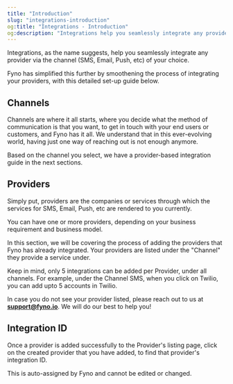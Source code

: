 ```yaml
---
title: "Introduction"
slug: "integrations-introduction"
og:title: "Integrations - Introduction"
og:description: "Integrations help you seamlessly integrate any provider via the channel (SMS, Email, Push, etc) of your choice."
---
```


Integrations, as the name suggests, help you seamlessly integrate any provider via the channel (SMS, Email, Push, etc) of your choice.

Fyno has simplified this further by smoothening the process of integrating your providers, with this detailed set-up guide below.

## Channels

Channels are where it all starts, where you decide what the method of communication is that you want, to get in touch with your end users or customers, and Fyno has it all. We understand that in this ever-evolving world, having just one way of reaching out is not enough anymore.

Based on the channel you select, we have a provider-based integration guide in the next sections.

## Providers

Simply put, providers are the companies or services through which the services for SMS, Email, Push, etc are rendered to you currently.

You can have one or more providers, depending on your business requirement and business model.

In this section, we will be covering the process of adding the providers that Fyno has already integrated. Your providers are listed under the "Channel" they provide a service under.

<Tip>
    Keep in mind, only 5 integrations can be added per Provider, under all
    channels. For example, under the Channel SMS, when you click on Twilio, you
    can add upto 5 accounts in Twilio.
</Tip>

In case you do not see your provider listed, please reach out to us at **[support@fyno.io](mailto:support@fyno.io)**. We will do our best to help you!

## Integration ID

Once a provider is added successfully to the Provider's listing page, click on the created provider that you have added, to find that provider's integration ID.

This is auto-assigned by Fyno and cannot be edited or changed.
